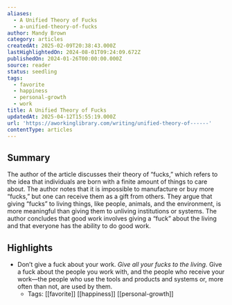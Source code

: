 ```yaml
---
aliases:
  - A Unified Theory of Fucks
  - a-unified-theory-of-fucks
author: Mandy Brown
category: articles
createdAt: 2025-02-09T20:38:43.000Z
lastHighlightedOn: 2024-08-01T09:24:09.672Z
publishedOn: 2024-01-26T00:00:00.000Z
source: reader
status: seedling
tags:
  - favorite
  - happiness
  - personal-growth
  - work
title: A Unified Theory of Fucks
updatedAt: 2025-04-12T15:55:19.000Z
url: 'https://aworkinglibrary.com/writing/unified-theory-of------'
contentType: articles
---
```

## Summary

The author of the article discusses their theory of “fucks,” which refers to the idea that individuals are born with a finite amount of things to care about. The author notes that it is impossible to manufacture or buy more “fucks,” but one can receive them as a gift from others. They argue that giving “fucks” to living things, like people, animals, and the environment, is more meaningful than giving them to unliving institutions or systems. The author concludes that good work involves giving a “fuck” about the living and that everyone has the ability to do good work.

## Highlights

- Don’t give a fuck about your work. _Give all your fucks to the living._ Give a fuck about the people you work with, and the people who receive your work—the people who use the tools and products and systems or, more often than not, are used by them.
    - Tags: [[favorite]] [[happiness]] [[personal-growth]]
